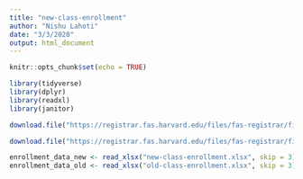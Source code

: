 ```yaml
---
title: "new-class-enrollment"
author: "Nishu Lahoti"
date: "3/3/2020"
output: html_document
---
```


```r
knitr::opts_chunk$set(echo = TRUE)

library(tidyverse)
library(dplyr)
library(readxl)
library(janitor)

download.file("https://registrar.fas.harvard.edu/files/fas-registrar/files/class_enrollment_summary_by_term_2.25.20_0.xlsx", destfile = "./new-class-enrollment.xlsx")

download.file("https://registrar.fas.harvard.edu/files/fas-registrar/files/class_enrollment_summary_by_term_3.22.19_0.xlsx", destfile = "./old-class-enrollment.xlsx")

enrollment_data_new <- read_xlsx("new-class-enrollment.xlsx", skip = 3) %>% clean_names() %>% filter(!is.na(course_name))
enrollment_data_old <- read_xlsx("old-class-enrollment.xlsx", skip = 3) %>% clean_names() %>% filter(!is.na(course_name))

```

